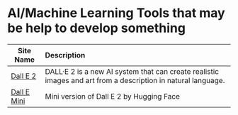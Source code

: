 # AI/Machine Learning Tools that may be help to develop something

| Site Name                                                          | Description                                                                                                  |
| ------------------------------------------------------------------ | :----------------------------------------------------------------------------------------------------------- |
| [Dall E 2](https://openai.com/dall-e-2/?labs)                      | DALL·E 2 is a new AI system that can create realistic images and art from a description in natural language. |
| [Dall E Mini](https://huggingface.co/spaces/dalle-mini/dalle-mini) | Mini version of Dall E 2 by Hugging Face                                                                     |
